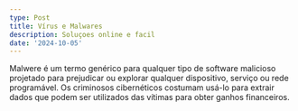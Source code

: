 ```yaml
---
type: Post
title: Vírus e Malwares
description: Soluçoes online e facil
date: '2024-10-05'
---
```

Malwere é um termo genérico para qualquer tipo de software malicioso projetado para prejudicar ou explorar qualquer dispositivo, serviço ou rede programável. Os criminosos cibernéticos costumam usá-lo para extrair dados que podem ser utilizados das vítimas para obter ganhos financeiros.
